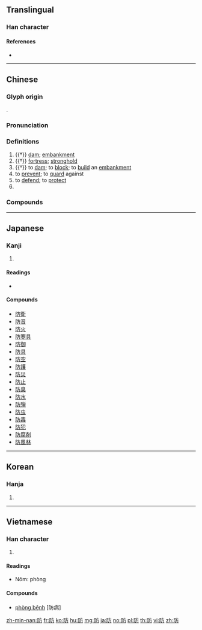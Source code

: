 {{character info/new}}
==Translingual==

===Han character===
{{Han char|rn=170|rad=阜|as=04|sn=7|four=70227|canj=NLYHS|ids=⿰[[阜|⻖]][[方]]}}

====References====
* {{Han ref|kx=1347.050|dkj=41576|dj=1848.250|hdz=64118.010|uh=9632|ud=38450|bh=A8BE|bd=43198}}

----

==Chinese==
{{zh-forms}}

===Glyph origin===
{{Han etym}}
{{Han compound|阜|alt1=⻖|方|ls=psc|c1=s|c2=p}}.

===Pronunciation===
{{zh-pron
|m=fáng
|c=fong4
|h=pfs=fòng
|md=hòng/huòng
|md_note=hòng - vernacular; huòng - literary
|mn=hông
|w=3baan,3vaan
|w_note=3baan - vernacular (e.g. {{zh-l|*預防}}); 3vaan - literary (e.g. {{zh-l|*消防}})
|mc=y
|oc=y
|ma=y
|cat=n,v,pn
}}

===Definitions===
{{zh-hanzi}}

# {{†}} [[dam]]; [[embankment]]
# {{†}} [[fortress]]; [[stronghold]]
# {{†}} to [[dam]]; to [[block]]; to [[build]] an [[embankment]]
# to [[prevent]]; to [[guard]] against
# to [[defend]]; to [[protect]]
# {{surname|lang=zh}}

===Compounds===
{{zh-der|防暴|防備|防病|防不勝防|防潮|防塵|防蟲|防除|防磁|防彈|防盜|防盜門|防地|防凍|防毒|防毒面具|防範|防風|防風林|防風障|防腐|防寒服|防旱|防洪|防護|防護堤|防空|防空洞|防空壕|防老|防澇|防裂|防凌|防區|防沙|防沙林|防身|防濕|防守|防暑|防暑降溫|防霜林|防水|防水錶|防縮|防坦克砲|防特|防頭|防微杜漸|防衛|防務|防閑|防線|防鏽|防汛|防疫|防雨布|防禦|防災|防震|防止|防治|三防|保防軍官|國防|嚴防|偵防|不隄防|國防體育|冷不防|城防|家賊難防|冬防|心防|保防網|布防|不防頭|島嶼防線|保防|回防|官防|國防大學|區域聯防|以防萬一|不提防|國防科學|堤防|吃飯防噎|國防體制|國防部|國防化學|慎防|協防|不防|前進防衛|慎防杜漸|保密防諜|打官防|消防隊|盯人防守|核子防護|杜微慎防|消防|杜漸防萌|決防|智防|移防|攻防|消防署|消防員|杜漸防微|河防|禮防|消防車|空防|積穀防饑|撤防|接防|知覺防衛|生物防治|換防|猝不及防|猛不防|火災消防|消防設備|措不及防|消防栓|海防林|海防|海岸防線|民防|操防|暗箭難防|提防|邊防軍|隄防|防嫌|防衛作用|防水漆|防送人|防堵|防沙堤|防波堤|防護林|防颱|調防|防水表|防火建材|防護團|防震設計|防避|謹防|防阻|巡防營|防空飛彈|防萌杜漸|聯防|巡防艦|預防接種|防晒油|防蝕劑|防秋|防護面具|防音牆|駐防|巡防|防水材料|防範得宜|防衛權|防火牆|預防針|預防醫學|預防注射|預防|駐防地|防禦戰|防空節|防固|防衛過當|防送公人|防諜|防衛方式|防蔽耳目|防芽遏萌|防臭劑|防腐劑|防範未然|防空雷達|防盜器|防癌|防癆|防火設備|防火系統|防火|防有鵲巢|防意如城|防患未然|防微慮遠|防彈衣|防弊除害|防寫口|防制|關防|返防|防空演習|遏漸防萌|豫防|設防|緊防|過當防衛|邊防}}

----

==Japanese==

===Kanji===
{{ja-kanji|grade=5|rs=阜04}}

# {{defn|lang=ja|sort=阜04}}

====Readings====
* {{ja-readings|goon=[[ぼう]] (bō)|kanon=[[ほう]] (hō) {{non-joyo-reading}}|kun=[[ふせぐ]] (fusegu), [[つつみ]] (tsutsumi)}}

====Compounds====
* [[防衛]]
* [[防音]]
* [[防火]]
* [[防寒具]]
* [[防御]]
* [[防具]]
* [[防空]]
* [[防護]]
* [[防災]]
* [[防止]]
* [[防臭]]
* [[防水]]
* [[防弾]]
* [[防虫]]
* [[防毒]]
* [[防犯]]
* [[防腐剤]]
* [[防風林]]

----

==Korean==

===Hanja===
{{ko-hanja|hangeul=방|eumhun=|rv=bang|mr=pang|y=pang}}

# {{defn|lang=ko|sort=阜04}}

----

==Vietnamese==

===Han character===
{{vi-hantu|phòng|rs=阜04}}

# {{defn|lang=vi|sort=阜04}}

====Readings====
* Nôm: phòng

====Compounds====
* [[phòng bệnh]] [防病]

[[zh-min-nan:防]]
[[fr:防]]
[[ko:防]]
[[hu:防]]
[[mg:防]]
[[ja:防]]
[[no:防]]
[[pl:防]]
[[th:防]]
[[vi:防]]
[[zh:防]]